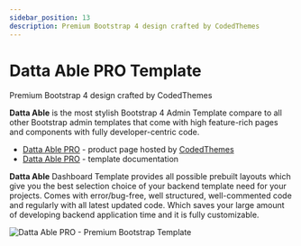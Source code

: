```yaml
---
sidebar_position: 13
description: Premium Bootstrap 4 design crafted by CodedThemes
---
```


# Datta Able PRO Template

<SubHeading>Premium Bootstrap 4 design crafted by CodedThemes</SubHeading>

**Datta Able** is the most stylish Bootstrap 4 Admin Template compare to all other Bootstrap admin templates that come with high feature-rich pages and components with fully developer-centric code.

- [Datta Able PRO](https://bit.ly/36XkKCk) - product page hosted by [CodedThemes](../partners/codedthemes.mdx)
- [Datta Able PRO](https://bit.ly/2RoScw7) - template documentation

**Datta Able** Dashboard Template provides all possible prebuilt layouts which give you the best selection choice of your backend template need for your projects. Comes with error/bug-free, well structured, well-commented code and regularly with all latest updated code. Which saves your large amount of developing backend application time and it is fully customizable.

![Datta Able PRO - Premium Bootstrap Template](../../../static/assets/docs-cover-datta-able-pro.jpg)
